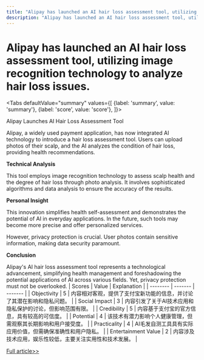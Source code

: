 ```yaml
---
title: "Alipay has launched an AI hair loss assessment tool, utilizing image recognition technology to analyze hair loss issues."
description: "Alipay has launched an AI hair loss assessment tool, utilizing image recognition technology to analyze hair loss issues."
---
```



# Alipay has launched an AI hair loss assessment tool, utilizing image recognition technology to analyze hair loss issues.


<Tabs
	defaultValue="summary"
	values={[
	{label: 'summary', value: 'summary'},
	{label: 'score', value: 'score'},
]}>
<TabItem value="summary">


Alipay Launches AI Hair Loss Assessment Tool

Alipay, a widely used payment application, has now integrated AI technology to introduce a hair loss assessment tool. Users can upload photos of their scalp, and the AI analyzes the condition of hair loss, providing health recommendations.

**Technical Analysis**

This tool employs image recognition technology to assess scalp health and the degree of hair loss through photo analysis. It involves sophisticated algorithms and data analysis to ensure the accuracy of the results.

**Personal Insight**

This innovation simplifies health self-assessment and demonstrates the potential of AI in everyday applications. In the future, such tools may become more precise and offer personalized services.

However, privacy protection is crucial. User photos contain sensitive information, making data security paramount.

**Conclusion**

Alipay's AI hair loss assessment tool represents a technological advancement, simplifying health management and foreshadowing the potential applications of AI across various fields. Yet, privacy protection must not be overlooked.
</TabItem>
<TabItem value="score">
	| Scores     | Value   | Explanation |
	| -------- | ------- | ------- |
	| Objectivity  | 5    | 内容相对客观，提供了支付宝新功能的信息，并讨论了其潜在影响和隐私问题。    |
	| Social Impact | 3     | 内容引发了关于AI技术应用和隐私保护的讨论，但影响范围有限。    |
	| Credibility    | 5    | 内容基于支付宝的官方信息，具有较高的可信度。    |
	| Potential    | 4    | 该技术有潜力影响个人健康管理，但需观察其长期影响和用户接受度。    |
	| Practicality    | 4    | AI毛发自测工具具有实际应用价值，但需确保准确性和用户隐私。    |
	| Entertainment Value    | 2    | 内容涉及技术应用，娱乐性较低，主要关注实用性和技术发展。    |
</TabItem>
</Tabs>

[Full article>>](https://readhub.cn/topic/8aBw6gNmeWP)
